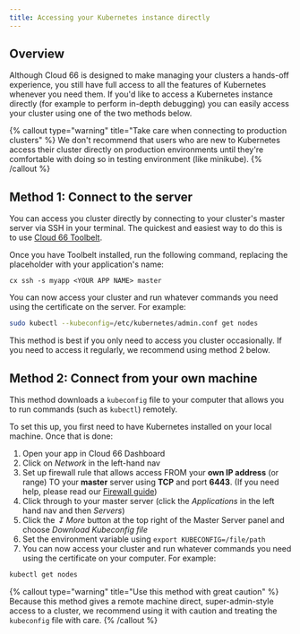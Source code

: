```yaml
---
title: Accessing your Kubernetes instance directly
---
```


## Overview

Although Cloud 66 is designed to make managing your clusters a hands-off experience, you still have full access to all the features of Kubernetes whenever you need them. If you'd like to access a Kubernetes instance directly (for example to perform in-depth debugging) you can easily access your cluster using one of the two methods below. 

{% callout type="warning" title="Take care when connecting to production clusters" %}
 We don't recommend that users who are new to Kubernetes access their cluster directly on production environments until they're comfortable with doing so in testing environment (like minikube). 
{% /callout %}

## Method 1: Connect to the server

You can access you cluster directly by connecting to your cluster's master server via SSH in your terminal. The quickest and easiest way to do this is to use [Cloud 66 Toolbelt](/docs/toolbelt/toolbelt#ssh). 

Once you have Toolbelt installed, run the following command, replacing the placeholder with your application's name:

```
cx ssh -s myapp <YOUR APP NAME> master
```

You can now access your cluster and run whatever commands you need using the certificate on the server. For example:

```bash
sudo kubectl --kubeconfig=/etc/kubernetes/admin.conf get nodes
```

This method is best if you only need to access you cluster occasionally. If you need to access it regularly, we recommend using method 2 below. 

## Method 2: Connect from your own machine

This method downloads a `kubeconfig` file to your computer that allows you to run commands (such as `kubectl`) remotely.

To set this up, you first need to have Kubernetes installed on your local machine. Once that is done:

1. Open your app in Cloud 66 Dashboard
2. Click on *Network* in the left-hand nav
3. Set up firewall rule that allows access FROM your **own IP address** (or range) TO your **master** server using **TCP** and port **6443**. (If you need help, please read our [Firewall guide](/docs/security/firewall-rule))
4. Click through to your master server (click the *Applications* in the left hand nav and then *Servers*)
5. Click the *&#8615; More* button at the top right of the Master Server panel and choose *Download Kubeconfig file* 
6. Set the environment variable using `export KUBECONFIG=/file/path`
7. You can now access your cluster and run whatever commands you need using the certificate on your computer. For example:

```bash
kubectl get nodes
```

{% callout type="warning" title="Use this method with great caution" %}
Because this method gives a remote machine direct, super-admin-style access to a cluster, we recommend using it with caution and treating the `kubeconfig` file with care.
{% /callout %}
